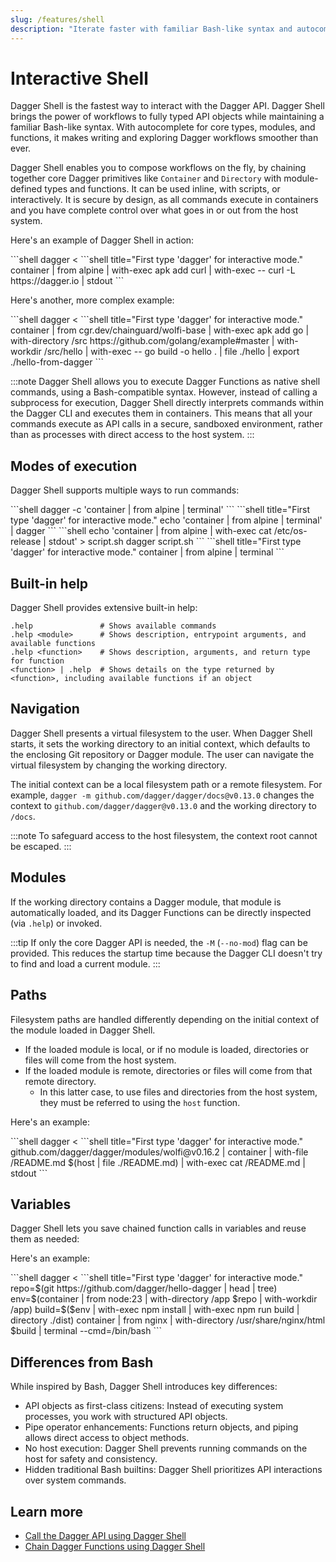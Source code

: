 ```yaml
---
slug: /features/shell
description: "Iterate faster with familiar Bash-like syntax and autocomplete"
---
```


# Interactive Shell

Dagger Shell is the fastest way to interact with the Dagger API. Dagger Shell brings the power of workflows to fully typed API objects while maintaining a familiar Bash-like syntax. With autocomplete for core types, modules, and functions, it makes writing and exploring Dagger workflows smoother than ever.

Dagger Shell enables you to compose workflows on the fly, by chaining together core Dagger primitives like `Container` and `Directory` with module-defined types and functions. It can be used inline, with scripts, or interactively. It is secure by design, as all commands execute in containers and you have complete control over what goes in or out from the host system.

Here's an example of Dagger Shell in action:

<Tabs groupId="shell">
<TabItem value="System shell">
```shell
dagger <<EOF
container |
  from alpine |
  with-exec apk add curl |
  with-exec -- curl -L https://dagger.io |
  stdout
EOF
```
</TabItem>
<TabItem value="Dagger Shell">
```shell title="First type 'dagger' for interactive mode."
container | from alpine | with-exec apk add curl | with-exec -- curl -L https://dagger.io | stdout
```
</TabItem>
</Tabs>

<VideoPlayer src="/img/current_docs/features/shell-curl.webm" alt="Dagger Shell" />

Here's another, more complex example:

<Tabs groupId="shell">
<TabItem value="System shell">
```shell
dagger <<EOF
container |
  from cgr.dev/chainguard/wolfi-base |
  with-exec apk add go |
  with-directory /src https://github.com/golang/example#master |
  with-workdir /src/hello |
  with-exec -- go build -o hello . |
  file ./hello |
  export ./hello-from-dagger
EOF
```
</TabItem>
<TabItem value="Dagger Shell">
```shell title="First type 'dagger' for interactive mode."
container |
  from cgr.dev/chainguard/wolfi-base |
  with-exec apk add go |
  with-directory /src https://github.com/golang/example#master |
  with-workdir /src/hello |
  with-exec -- go build -o hello . |
  file ./hello |
  export ./hello-from-dagger
```
</TabItem>
</Tabs>

<VideoPlayer src="/img/current_docs/features/shell-build.webm" alt="Shell build example" />

:::note
Dagger Shell allows you to execute Dagger Functions as native shell commands, using a Bash-compatible syntax. However, instead of calling a subprocess for execution, Dagger Shell directly interprets commands within the Dagger CLI and executes them in containers. This means that all your commands execute as API calls in a secure, sandboxed environment, rather than as processes with direct access to the host system.
:::

## Modes of execution

Dagger Shell supports multiple ways to run commands:

<Tabs groupId="shell">
<TabItem value="Inline execution">
```shell
dagger -c 'container | from alpine | terminal'
```
</TabItem>
<TabItem value="Standard input">
```shell title="First type 'dagger' for interactive mode."
echo 'container | from alpine | terminal' | dagger
```
</TabItem>
<TabItem value="Script">
```shell
echo 'container | from alpine | with-exec cat /etc/os-release | stdout' > script.sh
dagger script.sh
```
</TabItem>
<TabItem value="Interactive REPL">
```shell title="First type 'dagger' for interactive mode."
container | from alpine | terminal
```
</TabItem>
</Tabs>

## Built-in help

Dagger Shell provides extensive built-in help:

```shell
.help               # Shows available commands
.help <module>      # Shows description, entrypoint arguments, and available functions
.help <function>    # Shows description, arguments, and return type for function
<function> | .help  # Shows details on the type returned by <function>, including available functions if an object
```

<VideoPlayer src="/img/current_docs/features/shell-help.webm" alt="Dagger Shell help" />

## Navigation

Dagger Shell presents a virtual filesystem to the user. When Dagger Shell starts, it sets the working directory to an initial context, which defaults to the enclosing Git repository or Dagger module. The user can navigate the virtual filesystem by changing the working directory.

The initial context can be a local filesystem path or a remote filesystem. For example, `dagger -m github.com/dagger/dagger/docs@v0.13.0` changes the context to `github.com/dagger/dagger@v0.13.0` and the working directory to `/docs`.

:::note
To safeguard access to the host filesystem, the context root cannot be escaped.
:::

## Modules

If the working directory contains a Dagger module, that module is automatically loaded, and its Dagger Functions can be directly inspected (via `.help`) or invoked.

<VideoPlayer src="/img/current_docs/features/shell-module.webm" alt="Dagger Shell module loading" />

:::tip
If only the core Dagger API is needed, the `-M` (`--no-mod`) flag can be provided. This reduces the startup time because the Dagger CLI doesn't try to find and load a current module.
:::

## Paths

Filesystem paths are handled differently depending on the initial context of the module loaded in Dagger Shell.

- If the loaded module is local, or if no module is loaded, directories or files will come from the host system.
- If the loaded module is remote, directories or files will come from that remote directory.
  - In this latter case, to use files and directories from the host system, they must be referred to using the `host` function.

Here's an example:

<Tabs groupId="shell">
<TabItem value="System shell">
```shell
dagger <<EOF
github.com/dagger/dagger/modules/wolfi@v0.16.2 |
  container |
  with-file /README.md $(host | file ./README.md) |
  with-exec cat /README.md |
  stdout
EOF
```
</TabItem>
<TabItem value="Dagger Shell">
```shell title="First type 'dagger' for interactive mode."
github.com/dagger/dagger/modules/wolfi@v0.16.2 |
  container |
  with-file /README.md $(host | file ./README.md) |
  with-exec cat /README.md |
  stdout
```
</TabItem>
</Tabs>

<VideoPlayer src="/img/current_docs/features/shell-host-path.webm" alt="Dagger Shell host path" />

## Variables

Dagger Shell lets you save chained function calls in variables and reuse them as needed:

Here's an example:

<Tabs groupId="shell">
<TabItem value="System shell">
```shell
dagger <<EOF
repo=\$(git https://github.com/dagger/hello-dagger | head | tree)
env=\$(container | from node:23 | with-directory /app \$repo | with-workdir /app)
build=\$(\$env | with-exec npm install | with-exec npm run build | directory ./dist)
container | from nginx | with-directory /usr/share/nginx/html \$build | terminal --cmd=/bin/bash
EOF
```
</TabItem>
<TabItem value="Dagger Shell">
```shell title="First type 'dagger' for interactive mode."
repo=$(git https://github.com/dagger/hello-dagger | head | tree)
env=$(container | from node:23 | with-directory /app $repo | with-workdir /app)
build=$($env | with-exec npm install | with-exec npm run build | directory ./dist)
container | from nginx | with-directory /usr/share/nginx/html $build | terminal --cmd=/bin/bash
```
</TabItem>
</Tabs>

<VideoPlayer src="/img/current_docs/features/shell-variables.webm" alt="Dagger Shell variables" />

## Differences from Bash

While inspired by Bash, Dagger Shell introduces key differences:

- API objects as first-class citizens: Instead of executing system processes, you work with structured API objects.
- Pipe operator enhancements: Functions return objects, and piping allows direct access to object methods.
- No host execution: Dagger Shell prevents running commands on the host for safety and consistency.
- Hidden traditional Bash builtins: Dagger Shell prioritizes API interactions over system commands.

## Learn more

- [Call the Dagger API using Dagger Shell](../api/clients-cli.mdx)
- [Chain Dagger Functions using Dagger Shell](../api/chaining.mdx)

